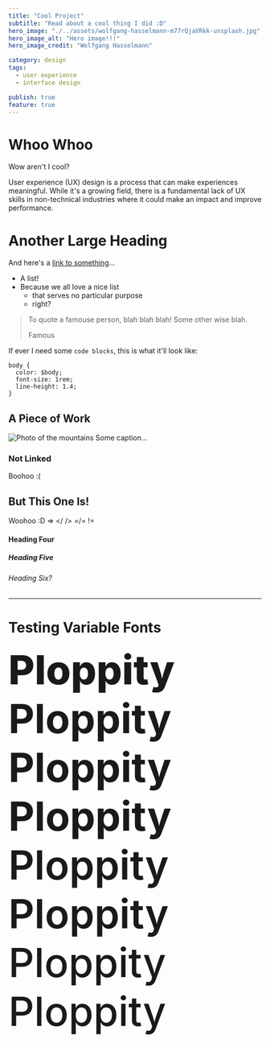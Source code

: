 ```yaml
---
title: "Cool Project"
subtitle: "Read about a cool thing I did :D"
hero_image: "./../assets/wolfgang-hasselmann-m77rQjaVRkk-unsplash.jpg"
hero_image_alt: "Hero image!!!"
hero_image_credit: "Wolfgang Hasselmann"

category: design
tags:
  - user experience
  - interface design

publish: true
feature: true
---
```


# Whoo Whoo

Wow aren't I cool?

User experience (UX) design is a process that can make experiences meaningful. While it's a growing field, there is a fundamental lack of UX skills in non-technical industries where it could make an impact and improve performance.

# Another Large Heading

And here's a [link to something](/)...

* A list!
* Because we all love a nice list
  * that serves no particular purpose
  * right?

> To quote a famouse person, blah blah blah!
> Some other wise blah.
>
> Famous

If ever I need some `code blocks`, this is what it'll look like:
```
body {
  color: $body;
  font-size: 1rem;
  line-height: 1.4;
}
```

## A Piece of Work


<!-- ![Photo of the mountains](./../assets/wolfgang-hasselmann-yhH7ER4T0JI-unsplash.jpg) -->


<div class='project-image'>
  <img src='./../assets/wolfgang-hasselmann-yhH7ER4T0JI-unsplash.jpg' alt='Photo of the mountains' />
  Some caption...
</div>

### Not Linked

Boohoo :(

## But This One Is!

Woohoo :D => </ /> =/= !=

#### Heading Four

##### Heading Five

###### Heading Six?

---

# Testing Variable Fonts

<p style="font-size: 5rem; margin: 0; font-weight: 800">Ploppity</p>
<p style="font-size: 5rem; margin: 0; font-weight: 750">Ploppity</p>
<p style="font-size: 5rem; margin: 0; font-weight: 730">Ploppity</p>
<p style="font-size: 5rem; margin: 0; font-weight: 680">Ploppity</p>
<p style="font-size: 5rem; margin: 0; font-weight: 630">Ploppity</p>
<p style="font-size: 5rem; margin: 0; font-weight: 580">Ploppity</p>
<p style="font-size: 5rem; margin: 0; font-weight: 530">Ploppity</p>
<p style="font-size: 5rem; margin: 0; font-weight: 480">Ploppity</p>